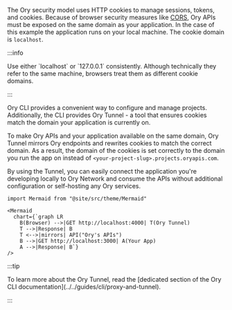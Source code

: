 The Ory security model uses HTTP cookies to manage sessions, tokens, and cookies. Because of browser security measures like
[CORS](https://developer.mozilla.org/en-US/docs/Web/HTTP/CORS), Ory APIs must be exposed on the same domain as your application.
In the case of this example the application runs on your local machine. The cookie domain is `localhost`.

:::info
<p>
Use either `localhost` or `127.0.0.1` consistently. Although technically they refer to the same machine, browsers treat
them as different cookie domains.
</p>
:::

Ory CLI provides a convenient way to configure and manage projects. Additionally, the CLI provides Ory Tunnel - a tool that
ensures cookies match the domain your application is currently on.

To make Ory APIs and your application available on the same domain, Ory Tunnel mirrors Ory endpoints and rewrites cookies to match
the correct domain. As a result, the domain of the cookies is set correctly to the domain you run the app on instead of
`<your-project-slug>.projects.oryapis.com`.

By using the Tunnel, you can easily connect the application you're developing locally to Ory Network and consume the APIs without
additional configuration or self-hosting any Ory services.

```mdx-code-block
import Mermaid from "@site/src/theme/Mermaid"

<Mermaid
  chart={`graph LR
    B(Browser) -->|GET http://localhost:4000| T(Ory Tunnel)
    T -->|Response| B
    T <-->|mirrors| API("Ory's APIs")
    B -->|GET http://localhost:3000| A(Your App)
    A -->|Response| B`}
/>
```

:::tip
<p>
To learn more about the Ory Tunnel, read the
[dedicated section of the Ory CLI documentation](../../guides/cli/proxy-and-tunnel).
</p>
:::
